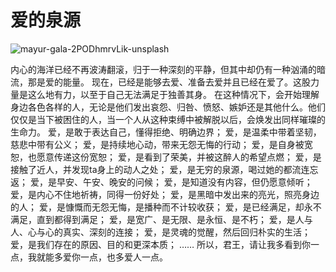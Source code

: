 # 爱的泉源
![mayur-gala-2PODhmrvLik-unsplash](media/16867167800567/mayur-gala-2PODhmrvLik-unsplash.jpg)

内心的海洋已经不再波涛翻滚，归于一种深刻的平静，但其中却仍有一种汹涌的暗流，那是爱的能量。
现在，已经是能够去爱、准备去爱并且已经在爱了。这股力量是这么地有力，以至于自己无法满足于独善其身。
在这种情况下，会开始理解身边各色各样的人，无论是他们发出哀怨、归咎、愤怒、嫉妒还是其他什么。他们仅仅是当下被困住的人，当一个人从这种束缚中被解脱以后，会焕发出同样璀璨的生命力。
爱，是敢于表达自己，懂得拒绝、明确边界；
爱，是温柔中带着坚韧，慈悲中带有公义；
爱，是持续地心动，带来无怨无悔的行动；
爱，是自身被宽恕，也愿意传递这份宽恕；
爱，是看到了荣美，并被这醉人的希望点燃；
爱，是接触了近人，并发现ta身上的动人之处；
爱，是无穷的泉源，喝过她的都流连忘返；
爱，是早安、午安、晚安的问候；
爱，是知道没有内容，但仍愿意倾听；
爱，是内心不住地祈祷，同得一份好处；
爱，是黑暗中发出来的亮光，照亮身边的人；
爱，是慷慨而无怨无悔，是播种而不计较收获；
爱，是已经满足，却永不满足，直到都得到满足；
爱，是宽广、是无限、是永恒、是不朽；
爱，是人与人、心与心的真实、深刻的连接；
爱，是灵魂的觉醒，然后回归朴实的生活；
爱，是我们存在的原因、目的和更深本质；
……
所以，君王，请让我多看到你一点，我就能多爱你一点，也多爱人一点。
